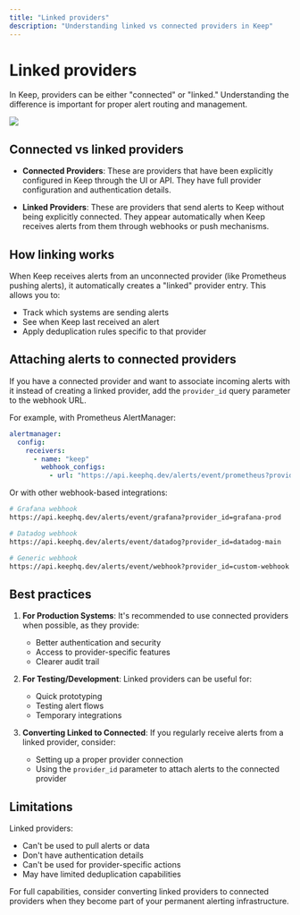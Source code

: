 ```yaml
---
title: "Linked providers"
description: "Understanding linked vs connected providers in Keep"
---
```


# Linked providers

In Keep, providers can be either "connected" or "linked." Understanding the difference is important for proper alert routing and management.

<Frame>
  <img src="/images/linked-providers.png" />
</Frame>

## Connected vs linked providers

- **Connected Providers**: These are providers that have been explicitly configured in Keep through the UI or API. They have full provider configuration and authentication details.

- **Linked Providers**: These are providers that send alerts to Keep without being explicitly connected. They appear automatically when Keep receives alerts from them through webhooks or push mechanisms.

## How linking works

When Keep receives alerts from an unconnected provider (like Prometheus pushing alerts), it automatically creates a "linked" provider entry. This allows you to:

- Track which systems are sending alerts
- See when Keep last received an alert
- Apply deduplication rules specific to that provider

## Attaching alerts to connected providers

If you have a connected provider and want to associate incoming alerts with it instead of creating a linked provider, add the `provider_id` query parameter to the webhook URL.

For example, with Prometheus AlertManager:

```yaml
alertmanager:
  config:
    receivers:
      - name: "keep"
        webhook_configs:
          - url: "https://api.keephq.dev/alerts/event/prometheus?provider_id=your_provider_id"
```

Or with other webhook-based integrations:

```bash
# Grafana webhook
https://api.keephq.dev/alerts/event/grafana?provider_id=grafana-prod

# Datadog webhook  
https://api.keephq.dev/alerts/event/datadog?provider_id=datadog-main

# Generic webhook
https://api.keephq.dev/alerts/event/webhook?provider_id=custom-webhook
```

## Best practices

1. **For Production Systems**: It's recommended to use connected providers when possible, as they provide:

   - Better authentication and security
   - Access to provider-specific features
   - Clearer audit trail

2. **For Testing/Development**: Linked providers can be useful for:

   - Quick prototyping
   - Testing alert flows
   - Temporary integrations

3. **Converting Linked to Connected**: If you regularly receive alerts from a linked provider, consider:
   - Setting up a proper provider connection
   - Using the `provider_id` parameter to attach alerts to the connected provider

## Limitations

Linked providers:

- Can't be used to pull alerts or data
- Don't have authentication details
- Can't be used for provider-specific actions
- May have limited deduplication capabilities

For full capabilities, consider converting linked providers to connected providers when they become part of your permanent alerting infrastructure.
